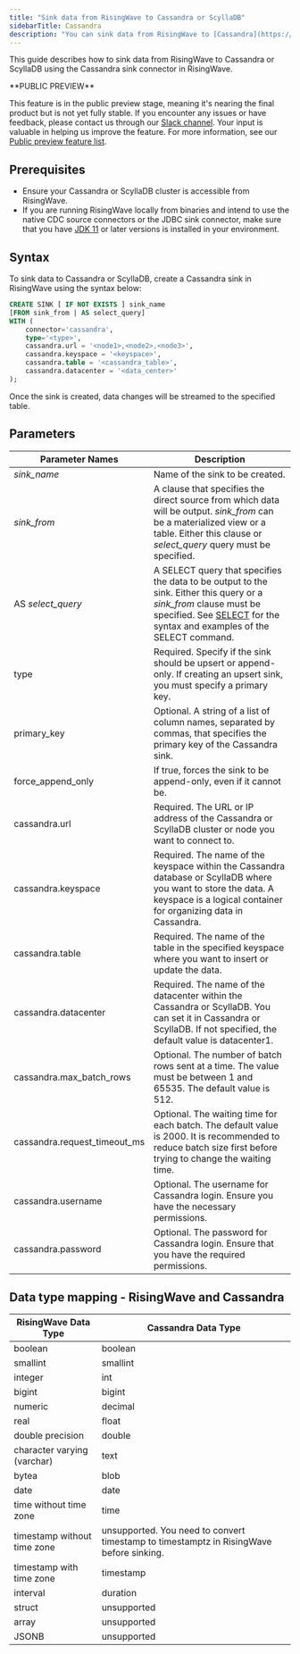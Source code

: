 ```yaml
---
title: "Sink data from RisingWave to Cassandra or ScyllaDB"
sidebarTitle: Cassandra
description: "You can sink data from RisingWave to [Cassandra](https://cassandra.apache.org/). As [ScyllaDB](https://www.scylladb.com/) can work as a drop-in replacement for Cassandra, it means you can sink data from RisingWave to ScyllaDB as well."
---
```


This guide describes how to sink data from RisingWave to Cassandra or ScyllaDB using the Cassandra sink connector in RisingWave.

<Note>
**PUBLIC PREVIEW**

This feature is in the public preview stage, meaning it's nearing the final product but is not yet fully stable. If you encounter any issues or have feedback, please contact us through our [Slack channel](https://www.risingwave.com/slack). Your input is valuable in helping us improve the feature. For more information, see our [Public preview feature list](/product-lifecycle/#features-in-the-public-preview-stage).
</Note>

## Prerequisites

* Ensure your Cassandra or ScyllaDB cluster is accessible from RisingWave.
* If you are running RisingWave locally from binaries and intend to use the native CDC source connectors or the JDBC sink connector, make sure that you have [JDK 11](https://openjdk.org/projects/jdk/11/) or later versions is installed in your environment.

## Syntax[](#syntax "Direct link to Syntax")

To sink data to Cassandra or ScyllaDB, create a Cassandra sink in RisingWave using the syntax below:

```sql
CREATE SINK [ IF NOT EXISTS ] sink_name
[FROM sink_from | AS select_query]
WITH (
    connector='cassandra',
    type='<type>',
    cassandra.url = '<node1>,<node2>,<node3>',
    cassandra.keyspace = '<keyspace>',
    cassandra.table = '<cassandra_table>',
    cassandra.datacenter = '<data_center>'
);
```

Once the sink is created, data changes will be streamed to the specified table.

## Parameters

| Parameter Names                | Description                                                                                                                                                                                                               |
| ------------------------------ | ------------------------------------------------------------------------------------------------------------------------------------------------------------------------------------------------------------------------- |
| _sink\_name_                   | Name of the sink to be created.                                                                                                                                                                                           |
| _sink\_from_                   | A clause that specifies the direct source from which data will be output. _sink\_from_ can be a materialized view or a table. Either this clause or _select\_query_ query must be specified.                              |
| AS _select\_query_             | A SELECT query that specifies the data to be output to the sink. Either this query or a _sink\_from_ clause must be specified. See [SELECT](/docs/current/sql-select/) for the syntax and examples of the SELECT command. |
| type                           | Required. Specify if the sink should be upsert or append-only. If creating an upsert sink, you must specify a primary key.                                                                                                |
| primary\_key                   | Optional. A string of a list of column names, separated by commas, that specifies the primary key of the Cassandra sink.                                                                                                  |
| force\_append\_only            | If true, forces the sink to be append-only, even if it cannot be.                                                                                                                                                         |
| cassandra.url                  | Required. The URL or IP address of the Cassandra or ScyllaDB cluster or node you want to connect to.                                                                                                                      |
| cassandra.keyspace             | Required. The name of the keyspace within the Cassandra database or ScyllaDB where you want to store the data. A keyspace is a logical container for organizing data in Cassandra.                                        |
| cassandra.table                | Required. The name of the table in the specified keyspace where you want to insert or update the data.                                                                                                                    |
| cassandra.datacenter           | Required. The name of the datacenter within the Cassandra or ScyllaDB. You can set it in Cassandra or ScyllaDB. If not specified, the default value is datacenter1.                                                       |
| cassandra.max\_batch\_rows     | Optional. The number of batch rows sent at a time. The value must be between 1 and 65535\. The default value is 512.                                                                                                      |
| cassandra.request\_timeout\_ms | Optional. The waiting time for each batch. The default value is 2000\. It is recommended to reduce batch size first before trying to change the waiting time.                                                             |
| cassandra.username             | Optional. The username for Cassandra login. Ensure you have the necessary permissions.                                                                                                                                    |
| cassandra.password             | Optional. The password for Cassandra login. Ensure that you have the required permissions.                                                                                                                                |

## Data type mapping - RisingWave and Cassandra

| RisingWave Data Type        | Cassandra Data Type                                                                     |
| --------------------------- | --------------------------------------------------------------------------------------- |
| boolean                     | boolean                                                                                 |
| smallint                    | smallint                                                                                |
| integer                     | int                                                                                     |
| bigint                      | bigint                                                                                  |
| numeric                     | decimal                                                                                 |
| real                        | float                                                                                   |
| double precision            | double                                                                                  |
| character varying (varchar) | text                                                                                    |
| bytea                       | blob                                                                                    |
| date                        | date                                                                                    |
| time without time zone      | time                                                                                    |
| timestamp without time zone | unsupported. You need to convert timestamp to timestamptz in RisingWave before sinking. |
| timestamp with time zone    | timestamp                                                                               |
| interval                    | duration                                                                                |
| struct                      | unsupported                                                                             |
| array                       | unsupported                                                                             |
| JSONB                       | unsupported                                                                             |
